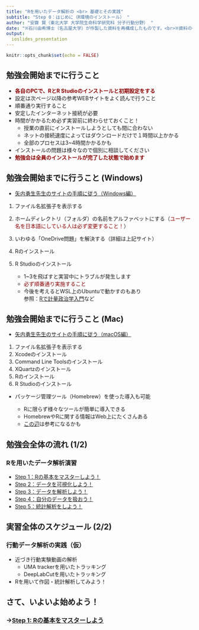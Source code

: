 ```yaml
---
title: "Rを用いたデータ解析の <br> 基礎とその実践"
subtitle: "Step 0：はじめに（R環境のインストール） "
author: "安齋 賢（東北大学 大学院生命科学研究科 分子行動分野） "
date: "※石川由希博士（名古屋大学）が作製した資料を再構成したものです。<br>※資料の一部は岩嵜航博士（東北大学）が作製したものです。<br><br>（左右キーで進みます！）"
output:
  ioslides_presentation
---
```


```r
knitr::opts_chunk$set(echo = FALSE)
```

## 勉強会開始までに行うこと
- <span style="color: darkred;">**各自のPCで、RとR Studioのインストールと初期設定をする**</span>
- 設定は次ページ以降の参考WEBサイトをよく読んで行うこと
- 順番通り実行すること
- 安定したインターネット接続が必要
- 時間がかかるため必ず実習前に終わらせておくこと！
    - 授業の直前にインストールしようとしても間に合わない
    - ネットの接続速度によってはダウンロードだけで１時間以上かかる
    - 全部のプロセスは3~4時間かかるかも
- インストールの問題は様々なので個別に相談してください
- <span style="color: darkred;">**勉強会は全員のインストールが完了した状態で始めます**</span>



## 勉強会開始までに行うこと (**Windows**)
- [矢内勇生先生のサイトの手順に従う（Windows編）](https://yukiyanai.github.io/jp/resources/)
1. ファイル名拡張子を表示する
2. ホームディレクトリ（フォルダ）の名前をアルファベットにする（<span style="color: darkred;">ユーザー名を日本語にしている人は必ず変更すること！</span>）
3. いわゆる「OneDrive問題」を解決する（詳細は上記サイト）
4. Rのインストール
5. R Studioのインストール

    - 1~3を飛ばすと実習中にトラブルが発生します
    - <span style="color: darkred;">必ず順番通り実施すること</span>
    - 今後を考えるとWSL上のUbuntuで動かすのもあり <br> 参照：[Rで計量政治学入門](https://shohei-doi.github.io/quant_polisci/wsl-rstudio.html)など

## 勉強会開始までに行うこと (**Mac**)
- [矢内勇生先生のサイトの手順に従う（macOS編）](https://yukiyanai.github.io/jp/resources/)
1. ファイル名拡張子を表示する
2. Xcodeのインストール
3. Command Line Toolsのインストール
4. XQuartzのインストール
5. Rのインストール
6. R Studioのインストール

- パッケージ管理ツール（Homebrew）を使った導入も可能
    
    - Rに限らず様々なツールが簡単に導入できる
    - HomebrewやRに関する情報はWeb上にたくさんある
    - [この辺](https://datawokagaku.com/startr/)は参考になるかも


## 勉強会全体の流れ (1/2)
### Rを用いたデータ解析演習
- [Step 1：Rの基本をマスターしよう！](R_training_2021_2.html)
- [Step 2：データを可視化しよう！](R_training_2021_3.html)
- [Step 3：データを解析しよう！](R_training_2021_4.html)
- [Step 4：自分のデータを扱おう！](R_training_2021_5.html)
- [Step 5：統計解析をしよう！](R_training_2021_6.html)

## 実習全体のスケジュール (2/2)
### 行動データ解析の実践（仮）

- 近づき行動実験動画の解析
    - UMA trackerを用いたトラッキング
    - DeepLabCutを用いたトラッキング

- Rを用いて作図・統計解析してみよう！

## さて、いよいよ始めよう！
###  **→[Step 1: Rの基本をマスターしよう](R_training_2021_2.html)**